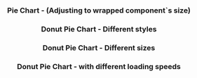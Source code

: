 
<Edit folder={props.folder} />

<Header
  title="Charts"
  subtitle="Pure CSS Charts."
  npm={props.npm}
  status="experimental"
/>

### Pie Chart - (Adjusting to wrapped component`s size)

<PieSimple />

### Donut Pie Chart - Different styles

<DonutPiePageDifferentStyles />

### Donut Pie Chart - Different sizes

<DonutPiePageDifferentSizes />

### Donut Pie Chart - with different loading speeds
 
<DonutPiePageDifferentSpeed />